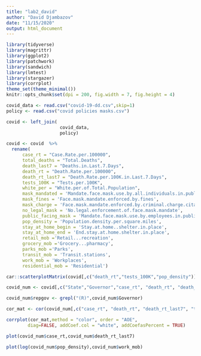 ```yaml
---
title: "lab2_david"
author: "David Djambazov"
date: "11/15/2020"
output: html_document
---
```


```r
library(tidyverse)
library(magrittr)
library(ggplot2)
library(patchwork)
library(sandwich)
library(lmtest)
library(stargazer)
library(corrplot)
theme_set(theme_minimal())
knitr::opts_chunk$set(dpi = 200, fig.width = 7, fig.height = 4)
```

```r
covid_data <- read.csv("covid-19-dd.csv",skip=1)
policy <- read.csv("covid policies masks.csv")

covid <- left_join(
                    covid_data,
                    policy)
```

```r
covid <- covid  %>% 
  rename(
      case_rt = "Case.Rate.per.100000",
      total_deaths = "Total.Deaths",
      death_last7 = "Deaths.in.Last.7.Days",
      death_rt = "Death.Rate.per.100000",
      death_rt_last7 = "Death.Rate.per.100K.in.Last.7.Days",
      tests_100K = "Tests.per.100K",
      white_per = "White.per.of.Total.Population",
      mask_mandated = 'Mandate.face.mask.use.by.all.individuals.in.public.spaces',
      mask_fines = 'Face.mask.mandate.enforced.by.fines',
      mask_charge = 'Face.mask.mandate.enforced.by.criminal.charge.citation',
      no_legal_mask = 'No.legal.enforcement.of.face.mask.mandate',
      public_facing_mask = 'Mandate.face.mask.use.by.employees.in.public.facing.businesses',
      pop_density = 'Population.density.per.square.miles',
      stay_at_home_begin = 'Stay.at.home..shelter.in.place',
      stay_at_home_end = 'End.stay.at.home.shelter.in.place',
      retail_mob ='Retail...recreation',
      grocery_mob ='Grocery...pharmacy',
      parks_mob ='Parks',
      transit_mob = 'Transit.stations',
      work_mob = 'Workplaces',
      residential_mob = 'Residential')

```

```r
car::scatterplotMatrix(covid[,c("death_rt","tests_100K","pop_density")])
```

```r
covid_num <- covid[,c("State","Governor","case_rt", "death_rt", "death_rt_last7", "tests_100K", "white_per", "X65", "pop_density", "no_legal_mask", "work_mob", "retail_mob")]
```

```r
covid_num$repgov <- grepl("(R)",covid_num$Governor)

```

```r
cor_mat <- cor(covid_num[,c("case_rt", "death_rt", "death_rt_last7", "tests_100K", "white_per", "X65", "pop_density", "no_legal_mask", "work_mob", "retail_mob", "repgov")])

corrplot(cor_mat,method = "color", order = "AOE",
        diag=FALSE, addCoef.col = "white", addCoefasPercent = TRUE)
```

```r
plot(covid_num$case_rt,covid_num$death_rt_last7)
```

```r
plot(log(covid_num$pop_density),covid_num$work_mob)
```